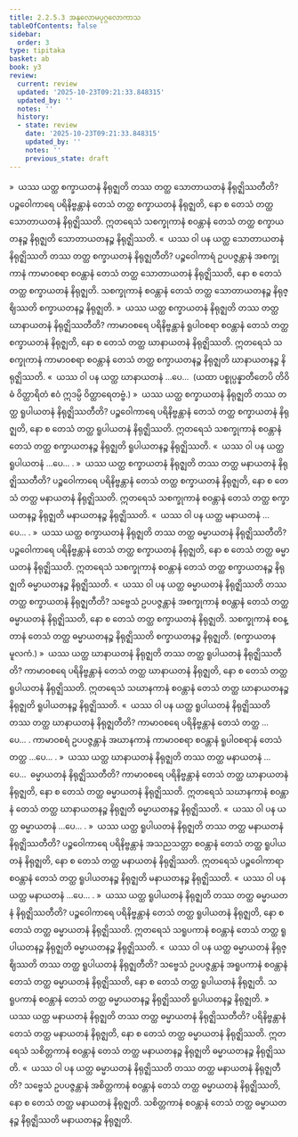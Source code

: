 ```yaml
---
title: 2.2.5.3 အနုလောမပုဂ္ဂလောကာသ
tableOfContents: false
sidebar:
  order: 3
type: tipitaka
basket: ab
book: y3
review:
  current: review
  updated: '2025-10-23T09:21:33.848315'
  updated_by: ''
  notes: ''
  history:
  - state: review
    date: '2025-10-23T09:21:33.848315'
    updated_by: ''
    notes: ''
    previous_state: draft
---
```



<ReviewStatus review={frontmatter.review} showDetails={true} />

<HypothesisAnnotation frontmatter={frontmatter} />

<DynamicBreadcrumb />

<Division number="171" book="y3" e="ch" v="33" p="153">

<Paragraph number="1377" book="y3">
»  ယဿ ယတ္ထ စက္ခာယတနံ နိရုဇ္ဈတိ တဿ တတ္ထ သောတာယတနံ နိရုဇ္ဈိဿတီတိ?
</Paragraph>

<Paragraph number="1378" book="y3">
ပဉ္စဝေါကာရေ ပရိနိဗ္ဗန္တာနံ တေသံ တတ္ထ စက္ခာယတနံ နိရုဇ္ဈတိ, နော စ တေသံ တတ္ထ သောတာယတနံ နိရုဇ္ဈိဿတိ. ဣတရေသံ သစက္ခုကာနံ စဝန္တာနံ တေသံ တတ္ထ စက္ခာယတနဉ္စ နိရုဇ္ဈတိ သောတာယတနဉ္စ နိရုဇ္ဈိဿတိ.
</Paragraph>

<Paragraph number="1379" book="y3">
«  ယဿ ဝါ ပန ယတ္ထ သောတာယတနံ နိရုဇ္ဈိဿတိ တဿ တတ္ထ စက္ခာယတနံ နိရုဇ္ဈတီတိ?
</Paragraph>

<Paragraph number="1380" book="y3">
ပဉ္စဝေါကာရံ ဥပပဇ္ဇန္တာနံ အစက္ခုကာနံ ကာမာဝစရာ စဝန္တာနံ တေသံ တတ္ထ သောတာယတနံ နိရုဇ္ဈိဿတိ, နော စ တေသံ တတ္ထ စက္ခာယတနံ နိရုဇ္ဈတိ. သစက္ခုကာနံ စဝန္တာနံ တေသံ တတ္ထ သောတာယတနဉ္စ နိရုဇ္ဈိဿတိ စက္ခာယတနဉ္စ နိရုဇ္ဈတိ.
</Paragraph>

<Paragraph number="1381" book="y3">
»  ယဿ ယတ္ထ စက္ခာယတနံ နိရုဇ္ဈတိ တဿ တတ္ထ ဃာနာယတနံ နိရုဇ္ဈိဿတီတိ?
</Paragraph>

<Paragraph number="1382" book="y3">
ကာမာဝစရေ ပရိနိဗ္ဗန္တာနံ ရူပါဝစရာ စဝန္တာနံ တေသံ တတ္ထ စက္ခာယတနံ နိရုဇ္ဈတိ, နော စ တေသံ တတ္ထ ဃာနာယတနံ နိရုဇ္ဈိဿတိ. ဣတရေသံ သစက္ခုကာနံ ကာမာဝစရာ စဝန္တာနံ တေသံ တတ္ထ စက္ခာယတနဉ္စ နိရုဇ္ဈတိ ဃာနာယတနဉ္စ နိရုဇ္ဈိဿတိ.
</Paragraph>

<Paragraph number="1383" book="y3">
«  ယဿ ဝါ ပန ယတ္ထ ဃာနာယတနံ …ပေ…  (ယထာ ပစ္စုပ္ပန္နာတီတေပိ တိဝိဓံ ဝိတ္ထာရိတံ ဧဝံ ဣဒမ္ပိ ဝိတ္ထာရေတဗ္ဗံ.)
</Paragraph>

<Paragraph number="1384" book="y3">
»  ယဿ ယတ္ထ စက္ခာယတနံ နိရုဇ္ဈတိ တဿ တတ္ထ ရူပါယတနံ နိရုဇ္ဈိဿတီတိ?
</Paragraph>

<Paragraph number="1385" book="y3">
ပဉ္စဝေါကာရေ ပရိနိဗ္ဗန္တာနံ တေသံ တတ္ထ စက္ခာယတနံ နိရုဇ္ဈတိ, နော စ တေသံ တတ္ထ ရူပါယတနံ နိရုဇ္ဈိဿတိ. ဣတရေသံ သစက္ခုကာနံ စဝန္တာနံ တေသံ တတ္ထ စက္ခာယတနဉ္စ နိရုဇ္ဈတိ ရူပါယတနဉ္စ နိရုဇ္ဈိဿတိ.
</Paragraph>

<Paragraph number="1386" book="y3">
«  ယဿ ဝါ ပန ယတ္ထ ရူပါယတနံ …ပေ… .
</Paragraph>

<Paragraph number="1387" book="y3">
»  ယဿ ယတ္ထ စက္ခာယတနံ နိရုဇ္ဈတိ တဿ တတ္ထ မနာယတနံ နိရုဇ္ဈိဿတီတိ?
</Paragraph>

<Paragraph number="1388" book="y3">
ပဉ္စဝေါကာရေ ပရိနိဗ္ဗန္တာနံ တေသံ တတ္ထ စက္ခာယတနံ နိရုဇ္ဈတိ, နော စ တေသံ တတ္ထ မနာယတနံ နိရုဇ္ဈိဿတိ. ဣတရေသံ သစက္ခုကာနံ စဝန္တာနံ တေသံ တတ္ထ စက္ခာယတနဉ္စ နိရုဇ္ဈတိ မနာယတနဉ္စ နိရုဇ္ဈိဿတိ.
</Paragraph>

<Paragraph number="1389" book="y3">
«  ယဿ ဝါ ပန ယတ္ထ မနာယတနံ …ပေ… .
</Paragraph>

<Paragraph number="1390" book="y3">
»  ယဿ ယတ္ထ စက္ခာယတနံ နိရုဇ္ဈတိ တဿ တတ္ထ ဓမ္မာယတနံ နိရုဇ္ဈိဿတီတိ?
</Paragraph>

<Paragraph number="1391" book="y3">
ပဉ္စဝေါကာရေ ပရိနိဗ္ဗန္တာနံ တေသံ တတ္ထ စက္ခာယတနံ နိရုဇ္ဈတိ, နော စ တေသံ တတ္ထ ဓမ္မာယတနံ နိရုဇ္ဈိဿတိ. ဣတရေသံ သစက္ခုကာနံ စဝန္တာနံ တေသံ တတ္ထ စက္ခာယတနဉ္စ နိရုဇ္ဈတိ ဓမ္မာယတနဉ္စ နိရုဇ္ဈိဿတိ.
</Paragraph>

<Paragraph number="1392" book="y3">
«  ယဿ ဝါ ပန ယတ္ထ ဓမ္မာယတနံ နိရုဇ္ဈိဿတိ တဿ တတ္ထ စက္ခာယတနံ နိရုဇ္ဈတီတိ?
</Paragraph>

<Paragraph number="1393" book="y3">
သဗ္ဗေသံ ဥပပဇ္ဇန္တာနံ အစက္ခုကာနံ စဝန္တာနံ တေသံ တတ္ထ ဓမ္မာယတနံ နိရုဇ္ဈိဿတိ, နော စ တေသံ တတ္ထ စက္ခာယတနံ နိရုဇ္ဈတိ. သစက္ခုကာနံ စဝန္တာနံ တေသံ တတ္ထ ဓမ္မာယတနဉ္စ နိရုဇ္ဈိဿတိ စက္ခာယတနဉ္စ နိရုဇ္ဈတိ. (စက္ခာယတနမူလကံ.)
</Paragraph>

</Division>
<Division number="172" book="y3" e="ch" v="33" p="154">

<Paragraph number="1394" book="y3">
»  ယဿ ယတ္ထ ဃာနာယတနံ နိရုဇ္ဈတိ တဿ တတ္ထ ရူပါယတနံ နိရုဇ္ဈိဿတီတိ?
</Paragraph>

<Paragraph number="1395" book="y3">
ကာမာဝစရေ ပရိနိဗ္ဗန္တာနံ တေသံ တတ္ထ ဃာနာယတနံ နိရုဇ္ဈတိ, နော စ တေသံ တတ္ထ ရူပါယတနံ နိရုဇ္ဈိဿတိ. ဣတရေသံ သဃာနကာနံ စဝန္တာနံ တေသံ တတ္ထ ဃာနာယတနဉ္စ နိရုဇ္ဈတိ ရူပါယတနဉ္စ နိရုဇ္ဈိဿတိ.
</Paragraph>

<Paragraph number="1396" book="y3">
«  ယဿ ဝါ ပန ယတ္ထ ရူပါယတနံ နိရုဇ္ဈိဿတိ တဿ တတ္ထ ဃာနာယတနံ နိရုဇ္ဈတီတိ? ကာမာဝစရေ ပရိနိဗ္ဗန္တာနံ တေသံ တတ္ထ …ပေ… .
</Paragraph>

<Paragraph number="1397" book="y3">
ကာမာဝစရံ ဥပပဇ္ဇန္တာနံ အဃာနကာနံ ကာမာဝစရာ စဝန္တာနံ ရူပါဝစရာနံ တေသံ တတ္ထ …ပေ… .
</Paragraph>

<Paragraph number="1398" book="y3">
»  ယဿ ယတ္ထ ဃာနာယတနံ နိရုဇ္ဈတိ တဿ တတ္ထ မနာယတနံ …ပေ…  ဓမ္မာယတနံ နိရုဇ္ဈိဿတီတိ?
</Paragraph>

<Paragraph number="1399" book="y3">
ကာမာဝစရေ ပရိနိဗ္ဗန္တာနံ တေသံ တတ္ထ ဃာနာယတနံ နိရုဇ္ဈတိ, နော စ တေသံ တတ္ထ ဓမ္မာယတနံ နိရုဇ္ဈိဿတိ. ဣတရေသံ သဃာနကာနံ စဝန္တာနံ တေသံ တတ္ထ ဃာနာယတနဉ္စ နိရုဇ္ဈတိ ဓမ္မာယတနဉ္စ နိရုဇ္ဈိဿတိ.
</Paragraph>

<Paragraph number="1400" book="y3">
«  ယဿ ဝါ ပန ယတ္ထ ဓမ္မာယတနံ …ပေ… .
</Paragraph>

</Division>
<Division number="173" book="y3" e="ch" v="33" p="155">

<Paragraph number="1401" book="y3">
»  ယဿ ယတ္ထ ရူပါယတနံ နိရုဇ္ဈတိ တဿ တတ္ထ မနာယတနံ နိရုဇ္ဈိဿတီတိ?
</Paragraph>

<Paragraph number="1402" book="y3">
ပဉ္စဝေါကာရေ ပရိနိဗ္ဗန္တာနံ အသညသတ္တာ စဝန္တာနံ တေသံ တတ္ထ ရူပါယတနံ နိရုဇ္ဈတိ, နော စ တေသံ တတ္ထ မနာယတနံ နိရုဇ္ဈိဿတိ. ဣတရေသံ ပဉ္စဝေါကာရာ စဝန္တာနံ တေသံ တတ္ထ ရူပါယတနဉ္စ နိရုဇ္ဈတိ မနာယတနဉ္စ နိရုဇ္ဈိဿတိ.
</Paragraph>

<Paragraph number="1403" book="y3">
«  ယဿ ဝါ ပန ယတ္ထ မနာယတနံ …ပေ… .
</Paragraph>

<Paragraph number="1404" book="y3">
»  ယဿ ယတ္ထ ရူပါယတနံ နိရုဇ္ဈတိ တဿ တတ္ထ ဓမ္မာယတနံ နိရုဇ္ဈိဿတီတိ?
</Paragraph>

<Paragraph number="1405" book="y3">
ပဉ္စဝေါကာရေ ပရိနိဗ္ဗန္တာနံ တေသံ တတ္ထ ရူပါယတနံ နိရုဇ္ဈတိ, နော စ တေသံ တတ္ထ ဓမ္မာယတနံ နိရုဇ္ဈိဿတိ. ဣတရေသံ သရူပကာနံ စဝန္တာနံ တေသံ တတ္ထ ရူပါယတနဉ္စ နိရုဇ္ဈတိ ဓမ္မာယတနဉ္စ နိရုဇ္ဈိဿတိ.
</Paragraph>

<Paragraph number="1406" book="y3">
«  ယဿ ဝါ ပန ယတ္ထ ဓမ္မာယတနံ နိရုဇ္ဈိဿတိ တဿ တတ္ထ ရူပါယတနံ နိရုဇ္ဈတီတိ?
</Paragraph>

<Paragraph number="1407" book="y3">
သဗ္ဗေသံ ဥပပဇ္ဇန္တာနံ အရူပကာနံ စဝန္တာနံ တေသံ တတ္ထ ဓမ္မာယတနံ နိရုဇ္ဈိဿတိ, နော စ တေသံ တတ္ထ ရူပါယတနံ နိရုဇ္ဈတိ. သရူပကာနံ စဝန္တာနံ တေသံ တတ္ထ ဓမ္မာယတနဉ္စ နိရုဇ္ဈိဿတိ ရူပါယတနဉ္စ နိရုဇ္ဈတိ.
</Paragraph>

</Division>
<Division number="174" book="y3" e="ch" v="33" p="155">

<Paragraph number="1408" book="y3">
»  ယဿ ယတ္ထ မနာယတနံ နိရုဇ္ဈတိ တဿ တတ္ထ ဓမ္မာယတနံ နိရုဇ္ဈိဿတီတိ?
</Paragraph>

<Paragraph number="1409" book="y3">
ပရိနိဗ္ဗန္တာနံ တေသံ တတ္ထ မနာယတနံ နိရုဇ္ဈတိ, နော စ တေသံ တတ္ထ ဓမ္မာယတနံ နိရုဇ္ဈိဿတိ. ဣတရေသံ သစိတ္တကာနံ စဝန္တာနံ တေသံ တတ္ထ မနာယတနဉ္စ နိရုဇ္ဈတိ ဓမ္မာယတနဉ္စ နိရုဇ္ဈိဿတိ.
</Paragraph>

<Paragraph number="1410" book="y3">
«  ယဿ ဝါ ပန ယတ္ထ ဓမ္မာယတနံ နိရုဇ္ဈိဿတိ တဿ တတ္ထ မနာယတနံ နိရုဇ္ဈတီတိ?
</Paragraph>

<Paragraph number="1411" book="y3">
သဗ္ဗေသံ ဥပပဇ္ဇန္တာနံ အစိတ္တကာနံ စဝန္တာနံ တေသံ တတ္ထ ဓမ္မာယတနံ နိရုဇ္ဈိဿတိ, နော စ တေသံ တတ္ထ မနာယတနံ နိရုဇ္ဈတိ. သစိတ္တကာနံ စဝန္တာနံ တေသံ တတ္ထ ဓမ္မာယတနဉ္စ နိရုဇ္ဈိဿတိ မနာယတနဉ္စ နိရုဇ္ဈတိ.
</Paragraph>
</Division>
